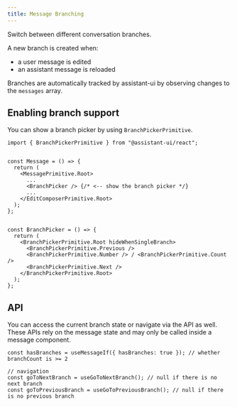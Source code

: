 ```yaml
---
title: Message Branching
---
```



Switch between different conversation branches.

<BranchingSample />

A new branch is created when:

- a user message is edited
- an assistant message is reloaded

Branches are automatically tracked by assistant-ui by observing changes to the `messages` array.

## Enabling branch support

You can show a branch picker by using `BranchPickerPrimitive`.

```tsx {1, 8, 15-30}
import { BranchPickerPrimitive } from "@assistant-ui/react";


const Message = () => {
  return (
    <MessagePrimitive.Root>
      ...
      <BranchPicker /> {/* <-- show the branch picker */}
      ...
    </EditComposerPrimitive.Root>
  );
};


const BranchPicker = () => {
  return (
    <BranchPickerPrimitive.Root hideWhenSingleBranch>
      <BranchPickerPrimitive.Previous />
      <BranchPickerPrimitive.Number /> / <BranchPickerPrimitive.Count />
      <BranchPickerPrimitive.Next />
    </BranchPickerPrimitive.Root>
  );
};
```

## API

You can access the current branch state or navigate via the API as well.  
These APIs rely on the message state and may only be called inside a message component.

```tsx
const hasBranches = useMessageIf({ hasBranches: true }); // whether branchCount is >= 2

// navigation
const goToNextBranch = useGoToNextBranch(); // null if there is no next branch
const goToPreviousBranch = useGoToPreviousBranch(); // null if there is no previous branch
```
